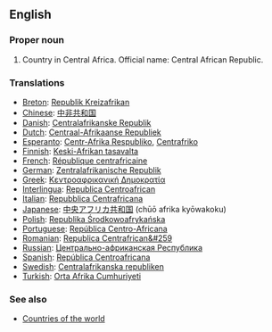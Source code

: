 ==English==

===Proper noun===

# Country in Central Africa. Official name: Central African Republic.
===Translations===
*[[Breton]]: [[Republik Kreizafrikan]]
*[[Chinese]]: [[中非共和国]]
*[[Danish]]: [[Centralafrikanske Republik]]
*[[Dutch]]: [[Centraal-Afrikaanse Republiek]]
*[[Esperanto]]: [[Centr-Afrika Respubliko]], [[Centrafriko]]
*[[Finnish]]: [[Keski-Afrikan tasavalta]]
*[[French]]: [[République centrafricaine]]
*[[German]]: [[Zentralafrikanische Republik]]
*[[Greek]]: [[Κεντροαφρικανική Δημοκρατία]]
*[[Interlingua]]: [[Republica Centroafrican]]
*[[Italian]]: [[Repubblica Centrafricana]]
*[[Japanese]]: [[中央アフリカ共和国]] (chūō afrika kyōwakoku)
*[[Polish]]: [[Republika Środkowoafrykańska]]
*[[Portuguese]]: [[República Centro-Africana]]
*[[Romanian]]: [[Republica Centrafrican&#259]]
*[[Russian]]: [[Центрально-африканская Республика]]
*[[Spanish]]: [[República Centroafricana]]
*[[Swedish]]: [[Centralafrikanska republiken]]
*[[Turkish]]: [[Orta Afrika Cumhuriyeti]]

===See also===
*[[Countries of the world]]
